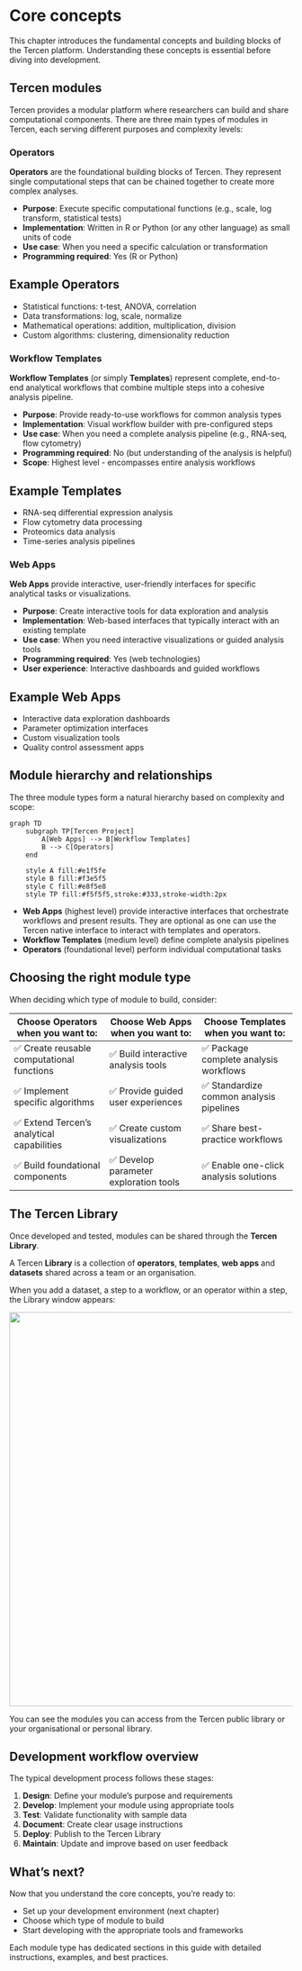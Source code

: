 # Core concepts

This chapter introduces the fundamental concepts and building blocks of the Tercen platform. Understanding these concepts is essential before diving into development.

## Tercen modules

Tercen provides a modular platform where researchers can build and share computational components. There are three main types of modules in Tercen, each serving different purposes and complexity levels:

### Operators

**Operators** are the foundational building blocks of Tercen. They represent single computational steps that can be chained together to create more complex analyses.

- **Purpose**: Execute specific computational functions (e.g., scale, log transform, statistical tests)
- **Implementation**: Written in R or Python (or any other language) as small units of code
- **Use case**: When you need a specific calculation or transformation
- **Programming required**: Yes (R or Python)

::: {.callout-note}
## Example Operators
- Statistical functions: t-test, ANOVA, correlation
- Data transformations: log, scale, normalize  
- Mathematical operations: addition, multiplication, division
- Custom algorithms: clustering, dimensionality reduction
:::

### Workflow Templates

**Workflow Templates** (or simply **Templates**) represent complete, end-to-end analytical workflows that combine multiple steps into a cohesive analysis pipeline.

- **Purpose**: Provide ready-to-use workflows for common analysis types
- **Implementation**: Visual workflow builder with pre-configured steps
- **Use case**: When you need a complete analysis pipeline (e.g., RNA-seq, flow cytometry)
- **Programming required**: No (but understanding of the analysis is helpful)
- **Scope**: Highest level - encompasses entire analysis workflows

::: {.callout-note}
## Example Templates
- RNA-seq differential expression analysis
- Flow cytometry data processing
- Proteomics data analysis
- Time-series analysis pipelines
:::

### Web Apps

**Web Apps** provide interactive, user-friendly interfaces for specific analytical tasks or visualizations.

- **Purpose**: Create interactive tools for data exploration and analysis
- **Implementation**: Web-based interfaces that typically interact with an existing template
- **Use case**: When you need interactive visualizations or guided analysis tools
- **Programming required**: Yes (web technologies)
- **User experience**: Interactive dashboards and guided workflows

::: {.callout-note}
## Example Web Apps
- Interactive data exploration dashboards
- Parameter optimization interfaces
- Custom visualization tools
- Quality control assessment apps
:::

## Module hierarchy and relationships

The three module types form a natural hierarchy based on complexity and scope:

```mermaid
graph TD
    subgraph TP[Tercen Project]
        A[Web Apps] --> B[Workflow Templates]
        B --> C[Operators]
    end
    
    style A fill:#e1f5fe
    style B fill:#f3e5f5
    style C fill:#e8f5e8
    style TP fill:#f5f5f5,stroke:#333,stroke-width:2px
```

- **Web Apps** (highest level) provide interactive interfaces that orchestrate workflows and present results. They are optional as one can use the Tercen native interface to interact with templates and operators.
- **Workflow Templates** (medium level) define complete analysis pipelines
- **Operators** (foundational level) perform individual computational tasks

## Choosing the right module type

When deciding which type of module to build, consider:

| **Choose Operators when you want to:** | **Choose Web Apps when you want to:** | **Choose Templates when you want to:** |
|----------------------------------------|---------------------------------------|----------------------------------------|
| ✅ Create reusable computational functions | ✅ Build interactive analysis tools | ✅ Package complete analysis workflows |
| ✅ Implement specific algorithms | ✅ Provide guided user experiences | ✅ Standardize common analysis pipelines |
| ✅ Extend Tercen's analytical capabilities | ✅ Create custom visualizations | ✅ Share best-practice workflows |
| ✅ Build foundational components | ✅ Develop parameter exploration tools | ✅ Enable one-click analysis solutions |

## The Tercen Library

Once developed and tested, modules can be shared through the **Tercen Library**.

A Tercen __Library__ is a collection of __operators__, __templates__, __web apps__ and __datasets__ shared across a team or an organisation.

When you add a dataset, a step to a workflow, or an operator within a step, the Library window appears:

<center><img src="../images/library.png" width=700></img></center>

You can see the modules you can access from the Tercen public library or your organisational or personal library.

## Development workflow overview

The typical development process follows these stages:

1. **Design**: Define your module's purpose and requirements
2. **Develop**: Implement your module using appropriate tools
3. **Test**: Validate functionality with sample data
4. **Document**: Create clear usage instructions
5. **Deploy**: Publish to the Tercen Library
6. **Maintain**: Update and improve based on user feedback

## What's next?

Now that you understand the core concepts, you're ready to:

- Set up your development environment (next chapter)
- Choose which type of module to build
- Start developing with the appropriate tools and frameworks

Each module type has dedicated sections in this guide with detailed instructions, examples, and best practices.
